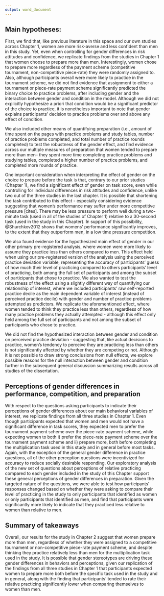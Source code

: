 ```yaml
---
output: word_document
---
```



## Main hypotheses: 

First, we find that, like previous literature in this space and our own studies across Chapter 1, women are more risk-averse and less confident than men in this study. Yet, even when controlling for gender differences in risk attitudes and confidence, we replicate findings from the studies in Chapter 1 that women choose to prepare more than men. Interestingly, women chose to prepare more regardless of the payment scheme (competitive tournament, non-competitive piece-rate) they were randomly assigned to. Also, although participants overall were more likely to practice in the tournament scheme, we did not find evidence that assignment to either a tournament or piece-rate payment scheme significantly predicted the binary choice to practice problems, after including gender and the interaction between gender and condition in the model. Although we did not explicitly hypothesize a priori that condition would be a significant predictor of the choice to practice, it is nonetheless important to note that gender explains participants' decision to practice problems over and above any effect of condition. 

We also included other means of quantifying preparation (i.e., amount of time spent on the pages with practice problems and study tables, number of practice problems completed, and total number of practice rounds completed) to test the robustness of the gender effect, and find evidence across our multiple measures of preparation that women tended to prepare more than men– they spent more time completing practice problems and studying tables, completed a higher number of practice problems, and completed more rounds of practice. 

One important consideration when interpreting the effect of gender on the choice to prepare before the task is that, contrary to our prior studies (Chapter 1), we find a significant effect of gender on task score, even while controlling for individual differences in risk attitudes and confidence, unlike two out of the three studies in the last chapter. It is possible that shortening the task contributed to this effect - especially considering evidence suggesting that women's performance may suffer under more competitive pressure [cites]. There may be less pressure to perform well during a two-minute task (used in all of the studies of Chapter 1) relative to a 30-second task (used in the study in this Chapter). In support of this possibility, @Shurchkov2012 shows that womens' performance significantly improves, to the extent that they outperform men, in a low time pressure competition. 

We also found evidence for the hypothesized main effect of gender in our other primary pre-registered analysis, where women were more likely to assume they practice less than others compared to men. This effect held when using our pre-registered version of the analysis using the perceived practice deviation variable, representing the accuracy of participants' guess of how much their level of practicing compared to others participants' level of practicing, both among the full set of participants and among the subset of participants that chose to practice. We also wanted to test the robustness of the effect using a slightly different way of quantifying our relationship of interest, where we included participants' raw self-reported practice decile as the main dependent variable of interest (instead of perceived practice decile) with gender and number of practice problems attempted as predictors. We replicate the aforementioned effect, where women tended to think they practice less than others, regardless of how many practice problems they actually attempted - although this effect only held among the full set of participants and not among the subset of participants who chose to practice.  

We did not find the hypothesized interaction between gender and condition on perceived practice deviation - suggesting that, like actual decisions to practice, women's tendency to perceive they are practicing less than others is not significantly affected by whether they are competing or not. Although it is not possible to draw strong conclusions from null effects, we explore possible reasons for the null interaction between gender and condition further in the subsequent general discussion summarizing results across all studies of the dissertation. 

## Perceptions of gender differences in performance, competition, and preparation

With respect to the questions asking participants to indicate their perceptions of gender differences about our main behavioral variables of interest, we replicate findings from all three studies in Chapter 1. Even though participants expected that women and men would not have a significant difference in task scores, they expected men to prefer the tournament payment scheme over the piece-rate payment scheme, while expecting women to both i) prefer the piece-rate payment scheme over the tournament payment scheme and ii) prepare more, both before completing the multiplication task used in this study and in general before most tasks. Again, with the exception of the general gender difference in practice questions, all of the other perception questions were incentivized for accuracy to reduce socially desirable responding. Our exploratory analysis of the new set of questions about perceptions of relative practicing compared to each gender included in the study of this Chapter support these general perceptions of gender differences in preparation. Given the targeted nature of the questions, we were able to test how participants' responses changed based on whether they were asking to compare their level of practicing in the study to only participants that identified as women or only participants that identified as men, and find that participants were significantly more likely to indicate that they practiced less relative to women than relative to men.  

## Summary of takeaways

Overall, our results for the study in Chapter 2 suggest that women prepare more than men, regardless of whether they were assigned to a competitive tournament or non-competitive piece-rate payment scheme, and despite thinking they practice relatively less than men for the multiplication task used in the study. It is possible that gender stereotypes are driving these gender differences in behaviors and perceptions, given our replication of the findings from all three studies in Chapter 1 that participants expected women to prepare more both before the specific task used in the study and in general, along with the finding that participants' tended to rate their relative practicing significantly lower when comparing themselves to women than men.     



